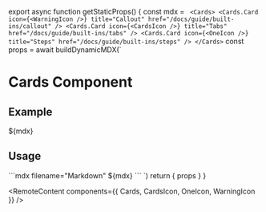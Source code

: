 
export async function getStaticProps() {
  const mdx = `
<Cards>
  <Cards.Card
    icon={<WarningIcon />}
    title="Callout"
    href="/docs/guide/built-ins/callout"
  />
  <Cards.Card
    icon={<CardsIcon />}
    title="Tabs"
    href="/docs/guide/built-ins/tabs"
  />
  <Cards.Card
    icon={<OneIcon />}
    title="Steps"
    href="/docs/guide/built-ins/steps"
  />
</Cards>`
  const props = await buildDynamicMDX(`
# Cards Component

## Example
${mdx}

## Usage

\`\`\`mdx filename="Markdown"
${mdx}
\`\`\`
  `)
  return { props }
}

<RemoteContent components={{ Cards, CardsIcon, OneIcon, WarningIcon }} />
